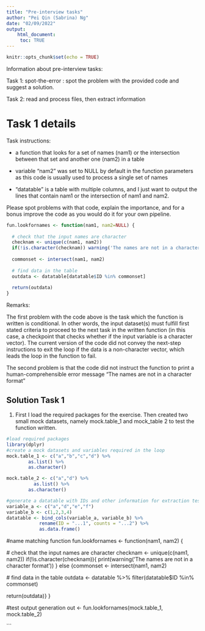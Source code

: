 ```yaml
---
title: "Pre-interview tasks"
author: "Pei Qin (Sabrina) Ng"
date: "02/09/2022"
output: 
    html_document:
     toc: TRUE
---
```


```r
knitr::opts_chunk$set(echo = TRUE)
```

Information about pre-interview tasks:

Task 1: spot-the-error : spot the problem with the provided code and suggest a solution.

Task 2: read and process files, then extract information


# Task 1 details

Task instructions:

- a function that looks for a set of names (nam1) or the intersection between that set and another one (nam2) in a table

- variable "nam2" was set to NULL by default in the function parameters as this code is usually used to process a single set of names

- "datatable" is a table with multiple columns, and I just want to output the lines that contain nam1 or the intersection of nam1 and nam2.

Please spot problems with that code, explain the importance, and for a bonus improve the code as you would do it for your own pipeline.


```r
fun.lookfornames <- function(nam1, nam2=NULL) {
  
  # check that the input names are character
  checknam <- unique(c(nam1, nam2))
  if(!is.character(checknam)) warning('The names are not in a character format')
  
  commonset <- intersect(nam1, nam2)
  
  # find data in the table
  outdata <- datatable[datatable$ID %in% commonset]
  
  return(outdata)
}
```

Remarks:

The first problem with the code above is the task which the function is written is conditional. In other words, the input dataset(s) must fulfill first stated criteria to proceed to the next task in the written function (in this case, a checkpoint that checks whether if the input variable is a character vector). The current version of the code did not convey the next-step instructions to exit the loop if the data is a non-character vector, which leads the loop in the function to fail.

The second problem is that the code did not instruct the function to print a human-comprehensible error message "The names are not in a character format"


## Solution Task 1 {.tabset}

1. First I load the required packages for the exercise. Then created two small mock datasets, namely mock.table_1 and mock_table 2 to test the function written.
```r
#load required packages 
library(dplyr)
#create a mock datasets and variables required in the loop
mock.table_1 <- c("a","b","c","d") %>% 
        as.list() %>% 
        as.character()

mock.table_2 <- c("a","d") %>% 
          as.list() %>% 
        as.character()
```


```r
#generate a datatable with IDs and other information for extraction test
variable_a <- c("a","d","e","f")
variable_b <- c(1,2,3,4)
datatable <- bind_cols(variable_a, variable_b) %>% 
            rename(ID = "...1", counts = "...2") %>%
            as.data.frame() 

```




#name matching function
fun.lookfornames <- function(nam1, nam2) {
  
  # check that the input names are character
  checknam <- unique(c(nam1, nam2))
  if(!is.character(checknam)){
      print(warning('The names are not in a character format'))
  }
  else {commonset <- intersect(nam1, nam2)
  
  # find data in the table
  outdata <- datatable %>%
            filter(datatable$ID %in% commonset)
  
  return(outdata)}
  }


#test output generation
out <- fun.lookfornames(mock.table_1, mock.table_2)


```


